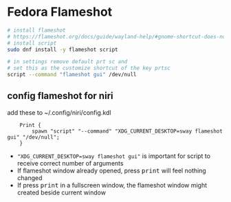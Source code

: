 # Fedora Flameshot


```bash
# install flameshot
# https://flameshot.org/docs/guide/wayland-help/#gnome-shortcut-does-not-trigger-flameshot
# install script
sudo dnf install -y flameshot script

# in settings remove default prt sc and
# set this as the customize shortcut of the key prtsc
script --command "flameshot gui" /dev/null
```


## config flameshot for niri

add these to ~/.config/niri/config.kdl

```kdl
    Print { 
        spawn "script" "--command" "XDG_CURRENT_DESKTOP=sway flameshot gui" "/dev/null";
    }
```

- `"XDG_CURRENT_DESKTOP=sway flameshot gui"` is important for script to receive correct number of arguments
- If flameshot window already opened, press <kbd>print</kbd> will feel nothing changed
- If press <kbd>print</kbd> in a fullscreen window, the flameshot window might created beside current window 
